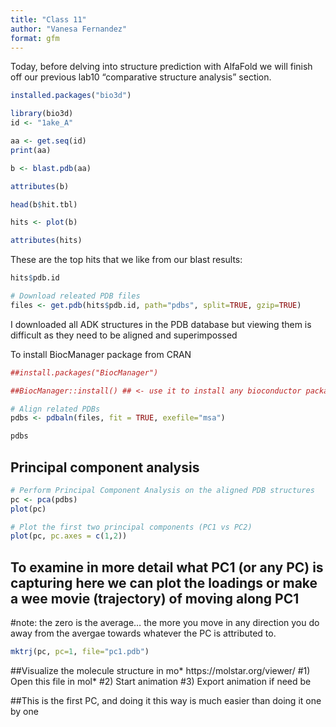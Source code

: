 ```yaml
---
title: "Class 11"
author: "Vanesa Fernandez"
format: gfm
---
```


Today, before delving into structure prediction with AlfaFold we will finish off our previous lab10 "comparative structure analysis" section.

```r
installed.packages("bio3d")

library(bio3d)
id <- "1ake_A"

aa <- get.seq(id)
print(aa)

```


```r
b <- blast.pdb(aa)
```


```r
attributes(b)
```

```r
head(b$hit.tbl)
```

```r
hits <- plot(b)
```

```r
attributes(hits)
```


These are the top hits that we like from our blast results:
```r
hits$pdb.id
```


```r
# Download releated PDB files
files <- get.pdb(hits$pdb.id, path="pdbs", split=TRUE, gzip=TRUE)

```

I downloaded all ADK structures in the PDB database but viewing them is difficult as they need to be aligned and superimpossed

To install BiocManager package from CRAN
```r

##install.packages("BiocManager")

##BiocManager::install() ## <- use it to install any bioconductor package, BiocManager::install.
```


```r
# Align related PDBs
pdbs <- pdbaln(files, fit = TRUE, exefile="msa")
```


```r
pdbs
```


## Principal component analysis 

```r
# Perform Principal Component Analysis on the aligned PDB structures
pc <- pca(pdbs)
plot(pc)
```

```r
# Plot the first two principal components (PC1 vs PC2)
plot(pc, pc.axes = c(1,2))
```

## To examine in more detail what PC1 (or any PC) is capturing here we can plot the loadings or make a wee movie (trajectory) of moving along PC1
#note: the zero is the average... the more you move in any direction you do away from the avergae towards whatever the PC is attributed to.

```r
mktrj(pc, pc=1, file="pc1.pdb")
```

##Visualize the molecule structure in mo* https://molstar.org/viewer/
#1) Open this file in mol*
#2) Start animation 
#3) Export animation if need be

##This is the first PC, and doing it this way is much easier than doing it one by one 

